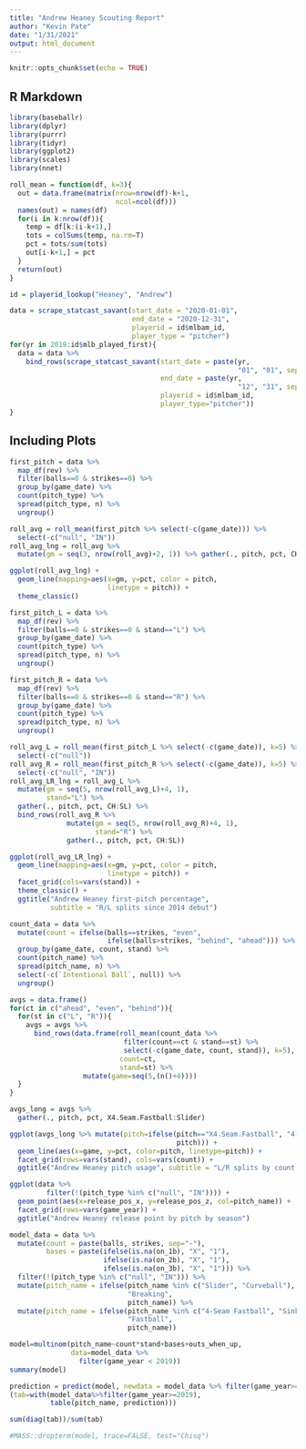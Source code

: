 ```yaml
---
title: "Andrew Heaney Scouting Report"
author: "Kevin Pate"
date: "1/31/2021"
output: html_document
---
```


```r
knitr::opts_chunk$set(echo = TRUE)
```

## R Markdown

```r
library(baseballr)
library(dplyr)
library(purrr)
library(tidyr)
library(ggplot2)
library(scales)
library(nnet)

roll_mean = function(df, k=3){
  out = data.frame(matrix(nrow=nrow(df)-k+1,
                          ncol=ncol(df)))
  names(out) = names(df)
  for(i in k:nrow(df)){
    temp = df[k:(i-k+1),]
    tots = colSums(temp, na.rm=T)
    pct = tots/sum(tots)
    out[i-k+1,] = pct
  }
  return(out)
}
```

```r
id = playerid_lookup("Heaney", "Andrew")

data = scrape_statcast_savant(start_date = "2020-01-01",
                              end_date = "2020-12-31",
                              playerid = id$mlbam_id,
                              player_type = "pitcher")
for(yr in 2019:id$mlb_played_first){
  data = data %>%
    bind_rows(scrape_statcast_savant(start_date = paste(yr, 
                                                        "01", "01", sep="-"),
                                     end_date = paste(yr, 
                                                        "12", "31", sep="-"),
                                     playerid = id$mlbam_id,
                                     player_type="pitcher"))
}
```

## Including Plots

```r
first_pitch = data %>%
  map_df(rev) %>%
  filter(balls==0 & strikes==0) %>%
  group_by(game_date) %>%
  count(pitch_type) %>%
  spread(pitch_type, n) %>%
  ungroup()

roll_avg = roll_mean(first_pitch %>% select(-c(game_date))) %>%
  select(-c("null", "IN"))
roll_avg_lng = roll_avg %>% 
  mutate(gm = seq(3, nrow(roll_avg)+2, 1)) %>% gather(., pitch, pct, CH:SL)

ggplot(roll_avg_lng) +
  geom_line(mapping=aes(x=gm, y=pct, color = pitch, 
                        linetype = pitch)) +
  theme_classic()
```

```r
first_pitch_L = data %>%
  map_df(rev) %>%
  filter(balls==0 & strikes==0 & stand=="L") %>%
  group_by(game_date) %>%
  count(pitch_type) %>%
  spread(pitch_type, n) %>%
  ungroup()

first_pitch_R = data %>%
  map_df(rev) %>%
  filter(balls==0 & strikes==0 & stand=="R") %>%
  group_by(game_date) %>%
  count(pitch_type) %>%
  spread(pitch_type, n) %>%
  ungroup()

roll_avg_L = roll_mean(first_pitch_L %>% select(-c(game_date)), k=5) %>%
  select(-c("null"))
roll_avg_R = roll_mean(first_pitch_R %>% select(-c(game_date)), k=5) %>%
  select(-c("null", "IN"))
roll_avg_LR_lng = roll_avg_L %>% 
  mutate(gm = seq(5, nrow(roll_avg_L)+4, 1),
         stand="L") %>% 
  gather(., pitch, pct, CH:SL) %>%
  bind_rows(roll_avg_R %>%
              mutate(gm = seq(5, nrow(roll_avg_R)+4, 1),
                     stand="R") %>% 
              gather(., pitch, pct, CH:SL))

ggplot(roll_avg_LR_lng) +
  geom_line(mapping=aes(x=gm, y=pct, color = pitch, 
                        linetype = pitch)) +
  facet_grid(cols=vars(stand)) +
  theme_classic() +
  ggtitle("Andrew Heaney first-pitch percentage",
          subtitle = "R/L splits since 2014 debut")
```

```r
count_data = data %>%
  mutate(count = ifelse(balls==strikes, "even",
                        ifelse(balls>strikes, "behind", "ahead"))) %>%
  group_by(game_date, count, stand) %>%
  count(pitch_name) %>%
  spread(pitch_name, n) %>%
  select(-c(`Intentional Ball`, null)) %>%
  ungroup()

avgs = data.frame()
for(ct in c("ahead", "even", "behind")){
  for(st in c("L", "R")){
    avgs = avgs %>%
      bind_rows(data.frame(roll_mean(count_data %>% 
                            filter(count==ct & stand==st) %>% 
                            select(-c(game_date, count, stand)), k=5),
                           count=ct,
                           stand=st) %>%
                  mutate(game=seq(5,(n()+4))))
  }
}

avgs_long = avgs %>%
  gather(., pitch, pct, X4.Seam.Fastball:Slider)

ggplot(avgs_long %>% mutate(pitch=ifelse(pitch=="X4.Seam.Fastball", "4-Seam Fastball",
                                         pitch))) +
  geom_line(aes(x=game, y=pct, color=pitch, linetype=pitch)) +
  facet_grid(rows=vars(stand), cols=vars(count)) +
  ggtitle("Andrew Heaney pitch usage", subtitle = "L/R splits by count situation")
```

```r
ggplot(data %>% 
         filter(!(pitch_type %in% c("null", "IN")))) +
  geom_point(aes(x=release_pos_x, y=release_pos_z, col=pitch_name)) +
  facet_grid(rows=vars(game_year)) +
  ggtitle("Andrew Heaney release point by pitch by season")
```

```r
model_data = data %>%
  mutate(count = paste(balls, strikes, sep="-"),
         bases = paste(ifelse(is.na(on_1b), "X", "1"),
                       ifelse(is.na(on_2b), "X", "1"),
                       ifelse(is.na(on_3b), "X", "1"))) %>%
  filter(!(pitch_type %in% c("null", "IN"))) %>%
  mutate(pitch_name = ifelse(pitch_name %in% c("Slider", "Curveball"),
                             "Breaking",
                             pitch_name)) %>%
  mutate(pitch_name = ifelse(pitch_name %in% c("4-Seam Fastball", "Sinker"),
                             "Fastball",
                             pitch_name))

model=multinom(pitch_name~count*stand+bases+outs_when_up, 
               data=model_data %>%
                 filter(game_year < 2019))
summary(model)

prediction = predict(model, newdata = model_data %>% filter(game_year>=2019))
(tab=with(model_data%>%filter(game_year>=2019),
          table(pitch_name, prediction)))

sum(diag(tab))/sum(tab)

#MASS::dropterm(model, trace=FALSE, test="Chisq") 
```